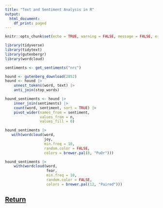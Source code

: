 ```yaml
---
title: "Text and Sentiment Analysis in R"
output:
  html_document:
    df_print: paged
---
```


```r
knitr::opts_chunk$set(echo = TRUE, warning = FALSE, message = FALSE, error = FALSE)
```

```r
library(tidyverse)
library(tidytext)
library(gutenbergr)
library(wordcloud)

sentiments <- get_sentiments("nrc")

hound <- gutenberg_download(2852)
hound <- hound |>
    unnest_tokens(word, text) |>
    anti_join(stop_words)

hound_sentiments <- hound |>
    inner_join(sentiments) |>
    count(word, sentiment, sort = TRUE) |>
    pivot_wider(names_from = sentiment, 
                values_from = n, 
                values_fill = 0)

hound_sentiments |>
   with(wordcloud(word,
                  joy, 
                  min.freq = 10,
                  random.color = FALSE,
                  colors = brewer.pal(8, "PuOr")))

hound_sentiments |>
    with(wordcloud(word,
                   fear, 
                   min.freq = 10,
                   random.color = FALSE,
                   colors = brewer.pal(12, "Paired")))
```

## [Return](wordclouds.html)

